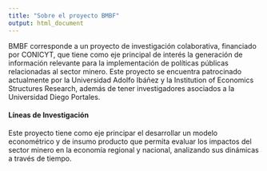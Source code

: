 ```yaml
---
title: "Sobre el proyecto BMBF"
output: html_document
---
```


BMBF corresponde a un proyecto de investigación colaborativa, financiado por CONICYT, que tiene como eje principal de interés la generación de información relevante para la implementación de políticas públicas relacionadas al sector minero. Este proyecto se encuentra patrocinado actualmente por la Universidad Adolfo Ibáñez y la Institution of Economics Structures Research, además de tener investigadores asociados a la Universidad Diego Portales.


#### Líneas de Investigación

Este proyecto tiene como eje principar el desarrollar un modelo econométrico y de insumo producto que permita evaluar los impactos del sector minero en la economía regional y nacional, analizando sus dinámicas a través de tiempo. 
